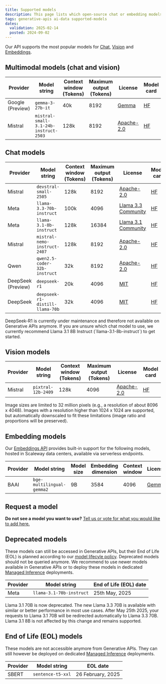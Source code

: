 ```yaml
---
title: Supported models
description: This page lists which open-source chat or embedding models Scaleway is currently hosting
tags: generative-apis ai-data supported-models
dates:
  validation: 2025-02-14
  posted: 2024-09-02
---
```


Our API supports the most popular models for [Chat](/generative-apis/how-to/query-language-models), [Vision](/generative-apis/how-to/query-vision-models/) and [Embeddings](/generative-apis/how-to/query-embedding-models/).

## Multimodal models (chat and vision)

| Provider | Model string | Context window (Tokens) | Maximum output (Tokens)| License | Model card |
|-----------------|-----------------|-----------------|-----------------|-----------------|-----------------|
| Google (Preview)   | `gemma-3-27b-it`  | 40k  | 8192 | [Gemma](https://ai.google.dev/gemma/terms) | [HF](https://huggingface.co/google/gemma-3-27b-it) |
| Mistral | `mistral-small-3.1-24b-instruct-2503`  | 128k  | 8192 | [Apache-2.0](https://www.apache.org/licenses/LICENSE-2.0) | [HF](https://huggingface.co/mistralai/Mistral-Small-3.1-24B-Instruct-2503) |

## Chat models

| Provider | Model string | Context window (Tokens) | Maximum output (Tokens)| License | Model card |
|-----------------|-----------------|-----------------|-----------------|-----------------|-----------------|
| Mistral        | `devstral-small-2505`  | 128k  | 8192 | [Apache-2.0](https://www.apache.org/licenses/LICENSE-2.0) | [HF](https://huggingface.co/mistralai/Devstral-Small-2505) |
| Meta        | `llama-3.3-70b-instruct`  | 100k  | 4096 | [Llama 3.3 Community](https://www.llama.com/llama3_3/license/) | [HF](https://huggingface.co/meta-llama/Llama-3.3-70B-Instruct) |
| Meta        | `llama-3.1-8b-instruct`  | 128k  | 16384 | [Llama 3.1 Community](https://llama.meta.com/llama3_1/license/) | [HF](https://huggingface.co/meta-llama/Llama-3.1-8B-Instruct) |
| Mistral      | `mistral-nemo-instruct-2407`   | 128k | 8192 | [Apache-2.0](https://www.apache.org/licenses/LICENSE-2.0) | [HF](https://huggingface.co/mistralai/Mistral-Nemo-Instruct-2407) |
| Qwen      | `qwen2.5-coder-32b-instruct`     | 32k | 8192 | [Apache-2.0](https://www.apache.org/licenses/LICENSE-2.0) | [HF](https://huggingface.co/Qwen/Qwen2.5-Coder-32B-Instruct) |
| DeepSeek (Preview)  | `deepseek-r1`     | 20k | 4096 | [MIT](https://huggingface.co/datasets/choosealicense/licenses/blob/main/markdown/mit.md) | [HF](https://huggingface.co/deepseek-ai/DeepSeek-R1) |
| DeepSeek  | `deepseek-r1-distill-llama-70b`     | 32k | 4096 | [MIT](https://huggingface.co/datasets/choosealicense/licenses/blob/main/markdown/mit.md) | [HF](https://huggingface.co/deepseek-ai/DeepSeek-R1-Distill-Llama-70B) |

<Message type="note">
  DeepSeek-R1 is currently under maintenance and therefore not available on Generative APIs anymore.
</Message>

<Message type="tip">
  If you are unsure which chat model to use, we currently recommend Llama 3.1 8B Instruct (`llama-3.1-8b-instruct`) to get started.
</Message>

## Vision models

| Provider | Model string | Context window (Tokens) | Maximum output (Tokens)| License | Model card |
|-----------------|-----------------|-----------------|-----------------|-----------------|-----------------|
| Mistral      | `pixtral-12b-2409`    | 128k | 4096 | [Apache-2.0](https://www.apache.org/licenses/LICENSE-2.0) | [HF](https://huggingface.co/mistralai/Pixtral-12B-2409) |

<Message type="note">
  Image sizes are limited to 32 million pixels (e.g., a resolution of about 8096 x 4048). Images with a resolution higher than 1024 x 1024 are supported, but automatically downscaled to fit these limitations (image ratio and proportions will be preserved).
</Message>

## Embedding models

Our [Embeddings API](/generative-apis/how-to/query-embedding-models) provides built-in support for the following models, hosted in Scaleway data centers, available via serverless endpoints.

| Provider | Model string | Model size | Embedding dimension | Context window |  License | Model card |
|-----------------|-----------------|-----------------|-----------------|-----------------|-----------------|-----------------|
| BAAI        | `bge-multilingual-gemma2`  | 9B  | 3584 | 4096 | [Gemma](https://ai.google.dev/gemma/terms) | [HF](https://huggingface.co/BAAI/bge-multilingual-gemma2) |

## Request a model

**Do not see a model you want to use?** [Tell us or vote for what you would like to add here.](https://feature-request.scaleway.com/?tags=ai-services)

## Deprecated models

These models can still be accessed in Generative APIs, but their End of Life (EOL) is planned according to our [model lifecyle policy](/generative-apis/reference-content/model-lifecycle/).
Deprecated models should not be queried anymore. We recommend to use newer models available in Generative APIs or to deploy these models in dedicated [Managed Inference](https://console.scaleway.com/inference/deployments) deployments.

| Provider | Model string | End of Life (EOL) date 
|-----------------|-----------------|-----------------|
| Meta    | `llama-3.1-70b-instruct` | 25th May, 2025 |

<Message type="note">
    Llama 3.1 70B is now deprecated. The new Llama 3.3 70B is available with similar or better performance in most use cases.
After May 25th 2025, your requests to Llama 3.1 70B will be redirected automatically to Llama 3.3 70B. Llama 3.1 8B is not affected by this change and remains supported.
</Message>

## End of Life (EOL) models

These models are not accessible anymore from Generative APIs. They can still however be deployed on dedicated [Managed Inference](https://console.scaleway.com/inference/deployments) deployments.

| Provider | Model string | EOL date 
|-----------------|-----------------|-----------------|
| SBERT      | `sentence-t5-xxl`  | 26 February, 2025 |
